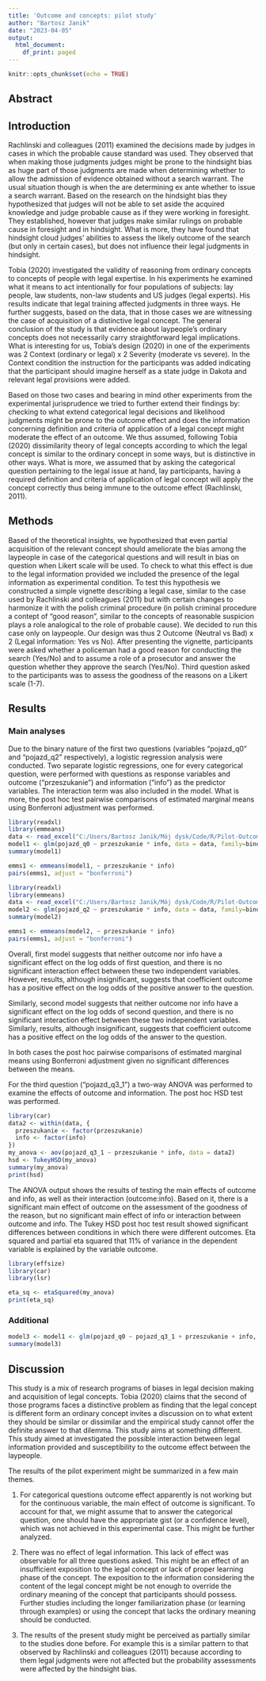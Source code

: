 ```yaml
---
title: 'Outcome and concepts: pilot study'
author: "Bartosz Janik"
date: "2023-04-05"
output:
  html_document:
    df_print: paged
---
```


```r
knitr::opts_chunk$set(echo = TRUE)
```

## Abstract

## Introduction

Rachlinski and colleagues (2011) examined the decisions made by judges in cases in which the probable cause standard was used. They observed that when making those judgments judges might be prone to the hindsight bias as huge part of those judgments are made when determining whether to allow the admission of evidence obtained without a search warrant. The usual situation though is when the are determining ex ante whether to issue a search warrant. Based on the research on the hindsight bias they hypothesized that judges will not be able to set aside the acquired knowledge and judge probable cause as if they were working in foresight. They established, however that judges make similar rulings on probable cause in foresight and in hindsight. What is more, they have found that hindsight cloud judges’ abilities to assess the likely outcome of the search (but only in certain cases), but does not influence their legal judgments in hindsight.

Tobia (2020) investigated the validity of reasoning from ordinary concepts to concepts of people with legal expertise. In his experiments he examined what it means to act intentionally for four populations of subjects: lay people, law students, non-law students and US judges (legal experts). His results indicate that legal training affected judgments in three ways. He further suggests, based on the data, that in those cases we are witnessing the case of acquisition of a distinctive legal concept. The general conclusion of the study is that evidence about laypeople’s ordinary concepts  does not necessarily carry straightforward legal implications. What is interesting for us, Tobia’s design (2020) in one of the experiments was 2 Context (ordinary or legal) x 2 Severity (moderate vs severe). In the Context condition the instruction for the participants was added indicating that the participant should imagine herself as a state judge in Dakota and relevant legal provisions were added.

Based on those two cases and bearing in mind other experiments from the experimental jurisprudence we tried to further extend their findings by: checking to what extend categorical legal decisions and likelihood judgments might be prone to the outcome effect and does the information concerning definition and criteria of application of a legal concept might moderate the effect of an outcome. We thus assumed, following Tobia (2020) dissimilarity theory of legal concepts according to which the legal concept is similar to the ordinary concept in some ways, but is distinctive in other ways. What is more, we assumed that by asking the categorical question pertaining to the legal issue at hand, lay participants, having a required definition and criteria of application of legal concept will apply the concept correctly thus being immune to the outcome effect (Rachlinski, 2011).


## Methods

Based of the theoretical insights, we hypothesized that even partial acquisition of the relevant concept should ameliorate the bias among the laypeople in case of the categorical questions and will result in bias on question when Likert scale will be used. To check to what this effect is due to the legal information provided we included the presence of the legal information as experimental condition. To test this hypothesis we constructed a simple vignette describing a legal case, similar to the case used by Rachlinski and colleagues (2011) but with certain changes to harmonize it with the polish criminal procedure (in polish criminal procedure a contept of “good reason”, similar to the concepts of reasonable suspicion plays a role analogical to the role of probable cause). We decided to run this case only on laypeople. Our design was thus 2 Outcome (Neutral vs Bad) x 2 (Legal information: Yes vs No).
After presenting the vignette, participants were asked whether a policeman had a good reason for conducting the search (Yes/No) and to assume a role of a prosecutor and answer the question whether they approve the search (Yes/No). Third question asked to the participants was to assess the goodness of the reasons on a Likert scale (1-7).

## Results
### Main analyses

Due to the binary nature of the first two questions (variables "pojazd_q0" and “pojazd_q2” respectively), a logistic regression analysis were conducted. Two separate logistic regressions, one for every categorical question, were performed with questions as response variables and outcome (“przeszukanie”) and information (“info”) as the predictor variables. The interaction term was also included in the model. What is more, the post hoc test pairwise comparisons of estimated marginal means using Bonferroni adjustment was performed.

```r
library(readxl)
library(emmeans)
data <- read_excel("C:/Users/Bartosz Janik/Mój dysk/Code/R/Pilot-Outcome-Info/Outcome-expertise-PL-DATA.xlsx")
model1 <- glm(pojazd_q0 ~ przeszukanie * info, data = data, family=binomial)
summary(model1)

emms1 <- emmeans(model1, ~ przeszukanie * info)
pairs(emms1, adjust = "bonferroni")
```

```r
library(readxl)
library(emmeans)
data <- read_excel("C:/Users/Bartosz Janik/Mój dysk/Code/R/Pilot-Outcome-Info/Outcome-expertise-PL-DATA.xlsx")
model2 <- glm(pojazd_q2 ~ przeszukanie * info, data = data, family=binomial)
summary(model2)

emms1 <- emmeans(model2, ~ przeszukanie * info)
pairs(emms1, adjust = "bonferroni")
```
Overall, first model suggests that neither outcome nor info have a significant effect on the log odds of first question, and there is no significant interaction effect between these two independent variables. However, results, although insignificant, suggests that coefficient outcome has a positive effect on the log odds of the positive answer to the question.

Similarly, second model suggests that neither outcome nor info have a significant effect on the log odds of second question, and there is no significant interaction effect between these two independent variables. Similarly, results, although insignificant, suggests that coefficient outcome has a positive effect on the log odds of the answer to the question.

In both cases the post hoc pairwise comparisons of estimated marginal means using Bonferroni adjustment given no significant differences between the means. 

For the third question (“pojazd_q3_1”) a two-way ANOVA was performed to examine the effects of outcome and information. The post hoc HSD test was performed.

```r
library(car)
data2 <- within(data, {
  przeszukanie <- factor(przeszukanie)
  info <- factor(info)
})
my_anova <- aov(pojazd_q3_1 ~ przeszukanie * info, data = data2) 
hsd <- TukeyHSD(my_anova)
summary(my_anova)
print(hsd)
```

The ANOVA output shows the results of testing the main effects of outcome and info, as well as their interaction (outcome:info). Based on it, there is a significant main effect of outcome on the assessment of the goodness of the reason, but no significant main effect of info or interaction between outcome and info. The Tukey HSD post hoc test result showed significant differences between conditions in which there were different outcomes. Eta squared and partial eta squared that 11% of variance in the dependent variable is explained by the variable outcome. 

```r
library(effsize)
library(car)
library(lsr)

eta_sq <- etaSquared(my_anova) 
print(eta_sq)

```

### Additional
```r
model3 <- model1 <- glm(pojazd_q0 ~ pojazd_q3_1 + przeszukanie + info, data = data, family=binomial)
summary(model3)
```

## Discussion

This study is a mix of research programs of biases in legal decision making and acquisition of legal concepts. Tobia (2020) claims that the second of those programs faces a distinctive problem as finding that the legal concept is different form an ordinary concept invites a discussion on to what extent they should be similar or dissimilar and the empirical study cannot offer the definite answer to that dilemma. This study aims at something different. This study aimed at investigated the possible interaction between legal information provided and susceptibility to the outcome effect between the laypeople. 

The results of the pilot experiment might be summarized in a few main themes.

1.	For categorical questions outcome effect apparently is not working but for the continuous variable, the main effect of outcome is significant. To account for that, we might assume that to answer the categorical question, one should have the appropriate gist (or a confidence level), which was not achieved in this experimental case. This might be further analyzed.

2.	There was no effect of legal information. This lack of effect was observable for all three questions asked. This might be an effect of an insufficient exposition to the legal concept or lack of proper learning phase of the concept. The exposition to the information considering the content of the legal concept might be not enough to override the ordinary meaning of the concept that participants should possess. Further studies including the longer familiarization phase (or learning through examples) or using the concept that lacks the ordinary meaning should be conducted.   

3.	The results of the present study might be perceived as partially similar to the studies done before. For example this is a similar pattern to that observed by Rachlinski and colleagues (2011) because according to them legal judgments were not affected but the probability assessments were affected by the hindsight bias. 

